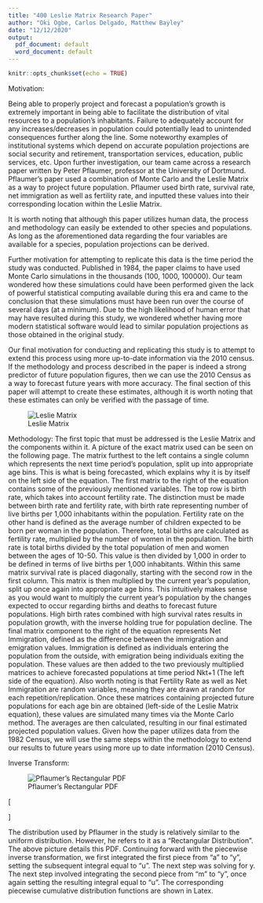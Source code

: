 ```yaml
---
title: "400 Leslie Matrix Research Paper"
author: "Oki Ogbe, Carlos Delgado, Matthew Bayley"
date: "12/12/2020"
output:
  pdf_document: default
  word_document: default
---
```


```r
knitr::opts_chunk$set(echo = TRUE)

```

Motivation:
 
Being able to properly project and forecast a population’s growth is extremely important in being able to facilitate the distribution of vital resources to a population’s inhabitants. Failure to adequately account for any increases/decreases in population could potentially lead to unintended consequences further along the line. Some noteworthy examples of institutional systems which depend on accurate population projections are social security and retirement, transportation services, education, public services, etc. Upon further investigation, our team came across a research paper written by Peter Pflaumer, professor at the University of Dortmund. Pflaumer’s paper used a combination of Monte Carlo and the Leslie Matrix as a way to project future population. Pflaumer used birth rate, survival rate, net immigration as well as fertility rate, and inputted these values into their corresponding location within the Leslie Matrix.
 
It is worth noting that although this paper utilizes human data, the process and methodology can easily be extended to other species and populations. As long as the aforementioned data regarding the four variables are available for a species, population projections can be derived.
 
Further motivation for attempting to replicate this data is the time period the study was conducted. Published in 1984, the paper claims to have used Monte Carlo simulations in the thousands (100, 1000, 100000). Our team wondered how these simulations could have been performed given the lack of powerful statistical computing available during this era and came to the conclusion that these simulations must have been run over the course of several days (at a minimum). Due to the high likelihood of human error that may have resulted during this study, we wondered whether having more modern statistical software would lead to similar population projections as those obtained in the original study.
 
Our final motivation for conducting and replicating this study is to attempt to extend this process using more up-to-date information via the 2010 census. If the methodology and process described in the paper is indeed a strong predictor of future population figures, then we can use the 2010 Census as a way to forecast future years with more accuracy. The final section of this paper will attempt to create these estimates, although it is worth noting that these estimates can only be verified with the passage of time.


![Leslie Matrix](/cloud/project/Picture.png)

Methodology:
The first topic that must be addressed is the Leslie Matrix and the components within it. A picture of the exact matrix used can be seen on the following page. The matrix furthest to the left contains a single column which represents the next time period’s population, split up into appropriate age bins. This is what is being forecasted, which explains why it is by itself on the left side of the equation. The first matrix to the right of the equation contains some of the previously mentioned variables. The top row is birth rate, which takes into account fertility rate. The distinction must be made between birth rate and fertility rate, with birth rate representing number of live births per 1,000 inhabitants within the population. Fertility rate on the other hand is defined as the average number of children expected to be born per woman in the population. Therefore, total births are calculated as fertility rate, multiplied by the number of women in the population. The birth rate is total births divided by the total population of men and women between the ages of 10-50. This value is then divided by 1,000 in order to be defined in terms of live births per 1,000 inhabitants. Within this same matrix survival rate is placed diagonally, starting with the second row in the first column. This matrix is then multiplied by the current year’s population, split up once again into appropriate age bins. This intuitively makes sense as you would want to multiply the current year’s population by the changes expected to occur regarding births and deaths to forecast future populations. High birth rates combined with high survival rates results in population growth, with the inverse holding true for population decline. The final matrix component to the right of the equation represents Net Immigration, defined as the difference between the immigration and emigration values. Immigration is defined as individuals entering the population from the outside, with emigration being individuals exiting the population. These values are then added to the two previously multiplied matrices to achieve forecasted populations at time period Nkt+1 (The left side of the equation). Also worth noting is that Fertility Rate as well as Net Immigration are random variables, meaning they are drawn at random for each repetition/replication. Once these matrices containing projected future populations for each age bin are obtained (left-side of the Leslie Matrix equation), these values are simulated many times via the  Monte Carlo method. The averages are then calculated, resulting in our final estimated projected population values. Given how the paper utilizes data from the 1982 Census, we will use the same steps within the methodology to extend our results to future years using more up to date information (2010 Census). 

Inverse Transform:

![Pflaumer's Rectangular PDF](/cloud/project/PDF.png)

\[ \begin{cases} 
      2u(-a+m)+a &   a \leq y\leq m \\
      u*2(b-m)+m & m\leq y\leq b \\
      0    \quad otherwise
   \end{cases}
\]

The distribution used by Pflaumer in the study is relatively similar to the uniform distribution. However, he refers to it as a "Rectangular Distribution". The above picture details this PDF. Continuing forward with the piecewise inverse transformation, we first integrated the first piece from "a" to "y", setting the subsequent integral equal to "u". The next step was solving for y. The next step involved integrating the second piece from "m" to "y", once again setting the resulting integral equal to "u". The corresponding piecewise cumulative distribution functions are shown in Latex.





